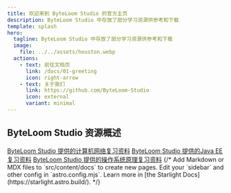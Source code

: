 ```yaml
---
title: 欢迎来到 ByteLoom Studio 的官方主页
description: ByteLoom Studio 中存放了部分学习资源供参考和下载
template: splash
hero:
  tagline: ByteLoom Studio 中存放了部分学习资源供参考和下载
  image:
    file: ../../assets/houston.webp
  actions:
    - text: 前往文档页
      link: /docs/01-greeting
      icon: right-arrow
    - text: 关于我们
      link: https://github.com/ByteLoom-Studio
      icon: external
      variant: minimal
---
```





## ByteLoom Studio 资源概述

<CardGrid stagger>
    <Card title="计算机网络复习资料" icon="pencil"  >
        <a href={"/docs/02-计算机网络"}>ByteLoom Studio 提供的计算机网络复习资料</a>
    </Card>
    <Card title="Java EE复习资料" icon="pencil"  >
        <a href={"/docs/03-javaee"}>ByteLoom Studio 提供的Java EE复习资料</a>
    </Card>
    <Card title="操作系统原理复习资料" icon="pencil"  >
        <a href={"/docs/04-操作系统原理"}>ByteLoom Studio 提供的操作系统原理复习资料</a>
    </Card>
    {/*
        <Card title="Add new content" icon="add-document">
        Add Markdown or MDX files to `src/content/docs` to create new pages.
    </Card>
    <Card title="Configure your site" icon="setting">
        Edit your `sidebar` and other config in `astro.config.mjs`.
    </Card>
    <Card title="Read the docs" icon="open-book">
        Learn more in [the Starlight Docs](https://starlight.astro.build/).
    </Card>
    */}



</CardGrid>
